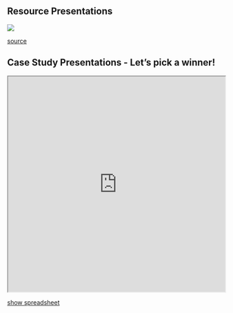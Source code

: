 ## Resource Presentations

<a href=https://buffalo.box.com/s/wtqkvrgosj6xmtcuwa5oppsj04ttymjk"> <img src="PS_01_img/Case_Study_Form.png" > </a>

[source](https://buffalo.box.com/s/wtqkvrgosj6xmtcuwa5oppsj04ttymjk)

## Case Study Presentations -  Let's pick a winner!

<iframe src="https://wheelofnames.com/ssm-wwz" width="100%" height="500"> </iframe>
<a href=https://buffalo.box.com/s/wtqkvrgosj6xmtcuwa5oppsj04ttymjk"> show spreadsheet </a>

<!-- <iframe src="https://buffalo.box.com/s/wtqkvrgosj6xmtcuwa5oppsj04ttymjk" width="800" height="100" frameborder="0" allowfullscreen webkitallowfullscreen msallowfullscreen></iframe> -->
